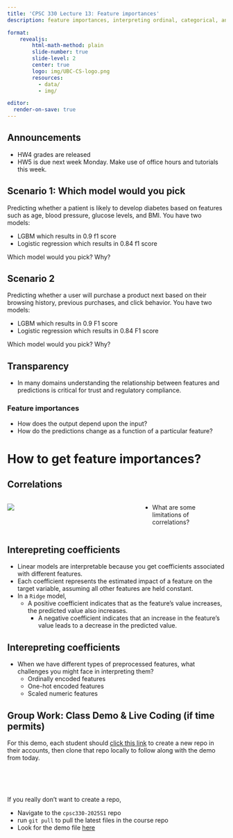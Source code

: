 ```yaml
---
title: 'CPSC 330 Lecture 13: Feature importances'
description: feature importances, interpreting ordinal, categorical, and numeric features, SHAP  

format:
    revealjs:
        html-math-method: plain
        slide-number: true
        slide-level: 2
        center: true
        logo: img/UBC-CS-logo.png
        resources:
          - data/
          - img/

editor:
  render-on-save: true
---
```


## Announcements 

- HW4 grades are released 
- HW5 is due next week Monday. Make use of office hours and tutorials this week.   

## Scenario 1: Which model would you pick 

Predicting whether a patient is likely to develop diabetes based on features such as age, blood pressure, glucose levels, and BMI. You have two models:

- LGBM which results in 0.9 f1 score 
- Logistic regression which results in 0.84 f1 score

Which model would you pick? Why? 

## Scenario 2
Predicting whether a user will purchase a product next based on their browsing history, previous purchases, and click behavior. You have two models:

- LGBM which results in 0.9 F1 score
- Logistic regression which results in 0.84 F1 score

Which model would you pick? Why?

## Transparency

- In many domains understanding the relationship between features and predictions is critical for trust and regulatory compliance. 

### Feature importances 
- How does the output depend upon the input? 
- How do the predictions change as a function of a particular feature?

# How to get feature importances? 

## Correlations
:::: {.columns}

::: {.column width="60%"}
![](img/feat_corr.png)
:::

::: {.column width="40%"}
- What are some limitations of correlations? 
:::
::::

## Interepreting coefficients 
- Linear models are interpretable because you get coefficients associated with different features. 
- Each coefficient represents the estimated impact of a feature on the target variable, assuming all other features are held constant.
- In a `Ridge` model, 
  - A positive coefficient indicates that as the feature's value increases, the predicted value also increases.
	- A negative coefficient indicates that an increase in the feature's value leads to a decrease in the predicted value.

## Interepreting coefficients 
- When we have different types of preprocessed features, what challenges you might face in interpreting them? 
  - Ordinally encoded features
  - One-hot encoded features
  - Scaled numeric features

## Group Work: Class Demo & Live Coding (if time permits)

For this demo, each student should [click this link](https://github.com/new?template_name=lecture13_demo&template_owner=ubc-cpsc330) to create a new repo in their accounts, then clone that repo locally to follow along with the demo from today.

<br>
<br>
<br>

If you really don't want to create a repo,

- Navigate to the `cpsc330-2025S1` repo
- run `git pull` to pull the latest files in the course repo
- Look for the demo file [here](https://github.com/orgs/ubc-cpsc330/repositories)


